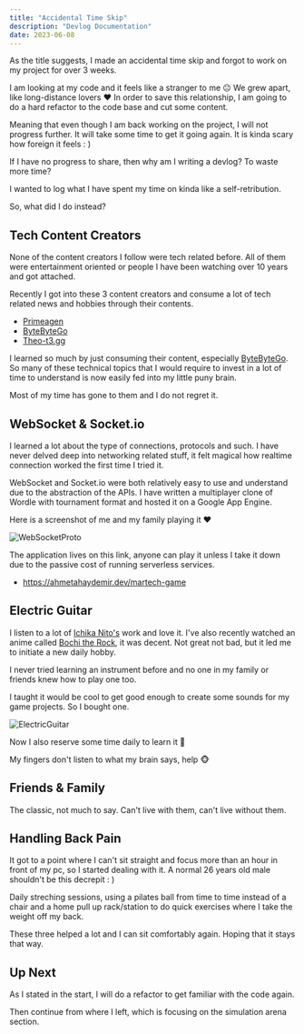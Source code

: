 ```yaml
---
title: "Accidental Time Skip"
description: "Devlog Documentation"
date: 2023-06-08
---
```



<PageDateBar dateTitle="Log Date" dateString={frontmatter.date} />

As the title suggests, I made an accidental time skip and forgot to work on my project for over 3 weeks.

I am looking at my code and it feels like a stranger to me 😐 We grew apart, like long-distance lovers ❤️ In order to save this relationship, I am going to do a hard refactor to the code base and cut some content.

Meaning that even though I am back working on the project, I will not progress further. It will take some time to get it going again. It is kinda scary how foreign it feels : )

If I have no progress to share, then why am I writing a devlog? To waste more time?

I wanted to log what I have spent my time on kinda like a self-retribution. 

So, what did I do instead?

## Tech Content Creators

None of the content creators I follow were tech related before. All of them were entertainment oriented or people I have been watching over 10 years and got attached.

Recently I got into these 3 content creators and consume a lot of tech related news and hobbies through their contents.

-   [Primeagen](https://www.youtube.com/@ThePrimeagen)
-   [ByteByteGo](https://www.youtube.com/@ByteByteGo/featured)
-   [Theo-t3.gg](https://www.youtube.com/@t3dotgg/featured)

I learned so much by just consuming their content, especially [ByteByteGo](https://www.youtube.com/@ByteByteGo/featured). So many of these technical topics that I would require to invest in a lot of time to understand is now easily fed into my little puny brain.

Most of my time has gone to them and I do not regret it.

## WebSocket & Socket.io

I learned a lot about the type of connections, protocols and such. I have never delved deep into networking related stuff, it felt magical how realtime connection worked the first time I tried it.

WebSocket and Socket.io were both relatively easy to use and understand due to the abstraction of the APIs. I have written a multiplayer clone of Wordle with tournament format and hosted it on a Google App Engine.

Here is a screenshot of me and my family playing it ❤️

![WebSocketProto](/image/WebSocketProto.png "WebSocketProto")

The application lives on this link, anyone can play it unless I take it down due to the passive cost of running serverless services.

-   https://ahmetahaydemir.dev/martech-game

## Electric Guitar

I listen to a lot of [Ichika Nito's](https://www.youtube.com/@ichika_nito) work and love it. I've also recently watched an anime called [Bochi the Rock](https://myanimelist.net/anime/47917/Bocchi_the_Rock), it was decent. Not great not bad, but it led me to initiate a new daily hobby. 

I never tried learning an instrument before and no one in my family or friends knew how to play one too.

I taught it would be cool to get good enough to create some sounds for my game projects. So I bought one.

![ElectricGuitar](/image/ElectricGuitar.jpg "ElectricGuitar")

Now I also reserve some time daily to learn it 🎸

My fingers don't listen to what my brain says, help 🐵

## Friends & Family

The classic, not much to say. Can't live with them, can't live without them.

## Handling Back Pain

It got to a point where I can't sit straight and focus more than an hour in front of my pc, so I started dealing with it. A normal 26 years old male shouldn't be this decrepit : )

Daily streching sessions, using a pilates ball from time to time instead of a chair and a home pull up rack/station to do quick exercises where I take the weight off my back.

These three helped a lot and I can sit comfortably again. Hoping that it stays that way.

## Up Next

As I stated in the start, I will do a refactor to get familiar with the code again.

Then continue from where I left, which is focusing on the simulation arena section.